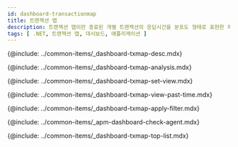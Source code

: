 ```yaml
---
id: dashboard-transactionmap
title: 트랜잭션 맵
description: 트랜잭션 맵이란 종료된 개별 트랜잭션의 응답시간을 분포도 형태로 표현한 차트입니다.
tags: [ .NET, 트랜잭션 맵, 대시보드, 애플리케이션 ]
---
```


{@include: ../common-items/_dashboard-txmap-desc.mdx}

<!-- 트레이스 분석하기-->
{@include: ../common-items/_dashboard-txmap-analysis.mdx}

<!-- 조회 기준 변경하기-->
{@include: ../common-items/_dashboard-txmap-set-view.mdx}

<!-- 과거 데이터 조회하기-->
{@include: ../common-items/_dashboard-txmap-view-past-time.mdx} 

<!-- 필터 적용하기-->
{@include: ../common-items/_dashboard-txmap-apply-filter.mdx}

<!-- 에이전트 확인하기-->
{@include: ../common-items/_apm-dashboard-check-agent.mdx}

<!-- 상위 목록 확인하기-->
{@include: ../common-items/_dashboard-txmap-top-list.mdx} 